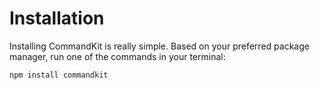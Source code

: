 
# Installation

Installing CommandKit is really simple. Based on your preferred package manager, run one of the commands in your terminal:

```sh npm2yarn
npm install commandkit
```
